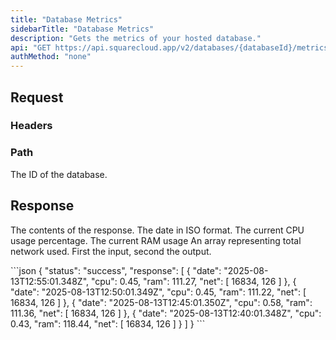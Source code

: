 ```yaml
---
title: "Database Metrics"
sidebarTitle: "Database Metrics"
description: "Gets the metrics of your hosted database."
api: "GET https://api.squarecloud.app/v2/databases/{databaseId}/metrics"
authMethod: "none"
---
```



## Request

### Headers

<Authorization />

### Path

<ParamField path="databaseId" type="string" placeholder="Database ID" required>
  The ID of the database.
</ParamField>

## Response

<Status />
<ResponseField name="response" type="array">

The contents of the response.
<Expandable title="Toggle object">
<ResponseField name="date" type="string">
  The date in ISO format.
</ResponseField>
<ResponseField name="cpu" type="string">
  The current CPU usage percentage.
</ResponseField>
<ResponseField name="ram" type="string">
  The current RAM usage
</ResponseField>
<ResponseField name="net" type="int[]">
  An array representing total network used. First the input, second the output.
</ResponseField>
</Expandable>
</ResponseField>

<ResponseExample>
```json
{
    "status": "success",
    "response": [
        {
            "date": "2025-08-13T12:55:01.348Z",
            "cpu": 0.45,
            "ram": 111.27,
            "net": [
                16834,
                126
            ]
        },
        {
            "date": "2025-08-13T12:50:01.349Z",
            "cpu": 0.45,
            "ram": 111.22,
            "net": [
                16834,
                126
            ]
        },
        {
            "date": "2025-08-13T12:45:01.350Z",
            "cpu": 0.58,
            "ram": 111.36,
            "net": [
                16834,
                126
            ]
        },
        {
            "date": "2025-08-13T12:40:01.348Z",
            "cpu": 0.43,
            "ram": 118.44,
            "net": [
                16834,
                126
            ]
        }
    ]
}
```
</ResponseExample>